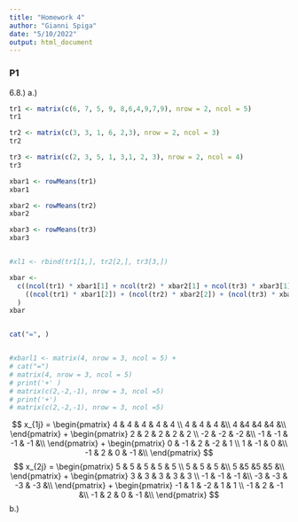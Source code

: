 ```yaml
---
title: "Homework 4"
author: "Gianni Spiga"
date: "5/10/2022"
output: html_document
---
```


### P1 
6.8.)
a.)
```r
tr1 <- matrix(c(6, 7, 5, 9, 8,6,4,9,7,9), nrow = 2, ncol = 5)
tr1

tr2 <- matrix(c(3, 3, 1, 6, 2,3), nrow = 2, ncol = 3)
tr2

tr3 <- matrix(c(2, 3, 5, 1, 3,1, 2, 3), nrow = 2, ncol = 4)
tr3

xbar1 <- rowMeans(tr1)
xbar1

xbar2 <- rowMeans(tr2)
xbar2

xbar3 <- rowMeans(tr3)
xbar3


#xl1 <- rbind(tr1[1,], tr2[2,], tr3[3,])

xbar <-
  c((ncol(tr1) * xbar1[1] + ncol(tr2) * xbar2[1] + ncol(tr3) * xbar3[1]) / (ncol(tr1) + ncol(tr2) + ncol(tr3)),
    ((ncol(tr1) * xbar1[2]) + (ncol(tr2) * xbar2[2]) + (ncol(tr3) * xbar3[2])) / (ncol(tr1) + ncol(tr2) + ncol(tr3))
  )
xbar


cat("=", )


#xbarl1 <- matrix(4, nrow = 3, ncol = 5) +
# cat("=") 
# matrix(4, nrow = 3, ncol = 5)
# print('+' )
# matrix(c(2,-2,-1), nrow = 3, ncol =5)
# print('+')
# matrix(c(2,-2,-1), nrow = 3, ncol =5)
```
$$
x_{1j} = \begin{pmatrix}
4 & 4 & 4 & 4 & 4 \\
4 & 4 & 4 &\\
4 &4 &4 &4 &\\
\end{pmatrix} + \begin{pmatrix}
2 & 2 & 2 & 2 & 2 \\
-2 & -2 & -2 &\\
-1 & -1 & -1 & -1 &\\
\end{pmatrix} + \begin{pmatrix}
0 & -1 & 2 & -2 & 1 \\
1 & -1 & 0 &\\
-1 & 2 & 0 & -1 &\\
\end{pmatrix}
$$
$$
x_{2j} = \begin{pmatrix}
5 & 5 & 5 & 5 & 5 \\
5 & 5 & 5 &\\
5 &5 &5 &5 &\\
\end{pmatrix} + \begin{pmatrix}
3 & 3 & 3 & 3 & 3 \\
-1 & -1 & -1 &\\
-3 & -3 & -3 & -3 &\\
\end{pmatrix} + \begin{pmatrix}
-1 & 1 & -2 & 1 & 1 \\
-1 & 2 & -1 &\\
-1 & 2 & 0 & -1 &\\
\end{pmatrix}
$$
b.)

```r



```
